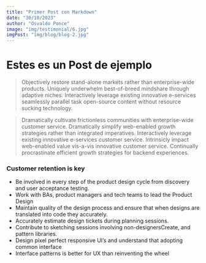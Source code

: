 ```yaml
---
title: "Primer Post con Markdown"
date: "30/10/2023"
author: "Osvaldo Ponce"
image: "img/testimonial/6.jpg"
imgPost: "img/blog/blog-2.jpg"
---
```


<MdxPage 
title="Why customer retention is the ultimate growth strategy"
date="30/10/2023"
author="Veronica Jose"
job="Head of Designer"
description="Lidera y supervisa la visión creativa, la estrategia y la ejecución de proyectos de diseño."
image="img/testimonial/6.jpg">

# Estes es un Post de ejemplo

> Objectively restore stand-alone markets rather than enterprise-wide products. Uniquely underwhelm best-of-breed mindshare through adaptive niches. Interactively leverage existing innovative e-services seamlessly parallel task open-source content without resource sucking technology.

> Dramatically cultivate frictionless communities with enterprise-wide customer service. Dramatically simplify web-enabled growth strategies rather than integrated imperatives. Interactively leverage existing innovative e-services customer service. Intrinsicly impact web-enabled value vis-a-vis innovative customer service. Continually procrastinate efficient growth strategies for backend experiences.

### Customer retention is key

- Be involved in every step of the product design cycle from discovery and user acceptance testing.
- Work with BAs, product managers and tech teams to lead the Product Design
- Maintain quality of the design process and ensure that when designs are translated into code they accurately.
- Accurately estimate design tickets during planning sessions.
- Contribute to sketching sessions involving non-designersCreate, and pattern libraries.
- Design pixel perfect responsive UI’s and understand that adopting common interface
- Interface patterns is better for UX than reinventing the wheel

</MdxPage>